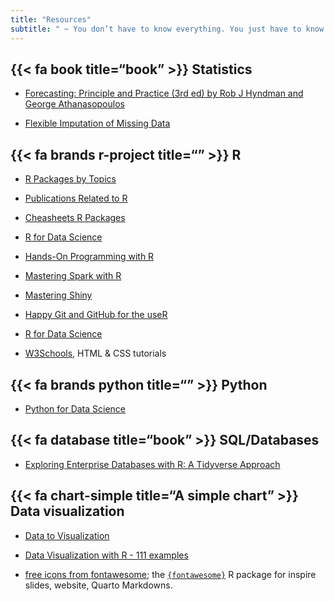 ```yaml
---
title: "Resources"
subtitle: " ~ You don’t have to know everything. You just have to know where to find it ~ Albert Einstein"
---
```


## {{< fa book title="book" >}} Statistics 

-   [Forecasting: Principle and Practice (3rd ed) by Rob J Hyndman and George Athanasopoulos](https://otexts.com/fpp3/)

-   [Flexible Imputation of Missing Data](https://stefvanbuuren.name/fimd/)

## {{< fa brands r-project title="" >}} R

-   [R Packages by Topics](https://cran.r-project.org/web/views/)

-   [Publications Related to R](https://www.r-project.org/doc/bib/R-jabref.html)

-   [Cheasheets R Packages](https://posit.co/resources/cheatsheets/)

-   [R for Data Science](https://r4ds.had.co.nz/)

-   [Hands-On Programming with R](https://rstudio-education.github.io/hopr/)

-   [Mastering Spark with R](https://therinspark.com/)

-   [Mastering Shiny](https://mastering-shiny.org/index.html)

-   [Happy Git and GitHub for the useR](https://happygitwithr.com/)

-   [R for Data Science](https://r4ds.had.co.nz/)

-   [W3Schools](https://www.w3schools.com/default.asp), HTML & CSS tutorials

## {{< fa brands python title="" >}} Python

-   [Python for Data Science](https://aeturrell.github.io/python4DS/welcome.html)

## {{< fa database title="book" >}} SQL/Databases

-   [Exploring Enterprise Databases with R: A Tidyverse Approach](https://smithjd.github.io/sql-pet/)

## {{< fa chart-simple title="A simple chart" >}} Data visualization

-   [Data to Visualization](https://www.data-to-viz.com/)

-   [Data Visualization with R - 111 examples](http://www.datavisualisation-r.com/)

-   [free icons from fontawesome](https://fontawesome.com/v5/search?m=free); the [`{fontawesome}`](https://github.com/rstudio/fontawesome) R package for inspire slides, website, Quarto Markdowns.

## 
